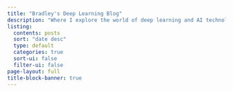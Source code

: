 ```yaml
---
title: "Bradley's Deep Learning Blog"
description: "Where I explore the world of deep learning and AI technologies."
listing:
  contents: posts
  sort: "date desc"
  type: default
  categories: true
  sort-ui: false
  filter-ui: false
page-layout: full
title-block-banner: true
---
```



